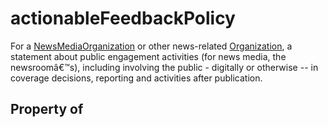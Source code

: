 # actionableFeedbackPolicy

For a <a class="localLink" href="/NewsMediaOrganization">NewsMediaOrganization</a> or other news-related <a class="localLink" href="/Organization">Organization</a>, a statement about public engagement activities (for news media, the newsroomâ€™s), including involving the public - digitally or otherwise -- in coverage decisions, reporting and activities after publication.

## Property of



